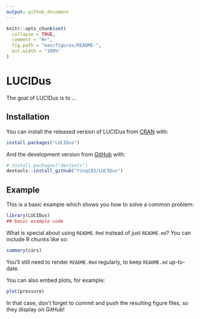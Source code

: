 ```yaml
---
output: github_document
---
```


<!-- README.md is generated from README.Rmd. Please edit that file -->

```r
knitr::opts_chunk$set(
  collapse = TRUE,
  comment = "#>",
  fig.path = "man/figures/README-",
  out.width = "100%"
)
```

# LUCIDus

<!-- badges: start -->
<!-- badges: end -->

The goal of LUCIDus is to ...

## Installation

You can install the released version of LUCIDus from [CRAN](https://CRAN.R-project.org) with:

``` r
install.packages("LUCIDus")
```

And the development version from [GitHub](https://github.com/) with:

``` r
# install.packages("devtools")
devtools::install_github("Yinqi93/LUCIDus")
```
## Example

This is a basic example which shows you how to solve a common problem:

```r
library(LUCIDus)
## basic example code
```

What is special about using `README.Rmd` instead of just `README.md`? You can include R chunks like so:

```r
summary(cars)
```

You'll still need to render `README.Rmd` regularly, to keep `README.md` up-to-date.

You can also embed plots, for example:

```r
plot(pressure)
```

In that case, don't forget to commit and push the resulting figure files, so they display on GitHub!
